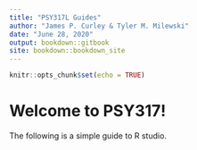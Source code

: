 ```yaml
---
title: "PSY317L Guides"
author: "James P. Curley & Tyler M. Milewski"
date: "June 28, 2020"
output: bookdown::gitbook
site: bookdown::bookdown_site
---
```


```r
knitr::opts_chunk$set(echo = TRUE)
```

# Welcome to PSY317! 
The following is a simple guide to R studio. 